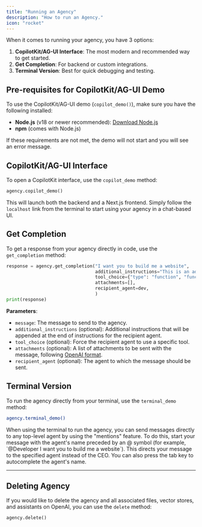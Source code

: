 ```yaml
---
title: "Running an Agency"
description: "How to run an Agency."
icon: "rocket"
---
```


When it comes to running your agency, you have 3 options:

1. **CopilotKit/AG-UI Interface**: The most modern and recommended way to get started.
2. **Get Completion**: For backend or custom integrations.
3. **Terminal Version**: Best for quick debugging and testing.

## Pre-requisites for CopilotKit/AG-UI Demo

To use the CopilotKit/AG-UI demo (`copilot_demo()`), make sure you have the following installed:

- **Node.js** (v18 or newer recommended): [Download Node.js](https://nodejs.org/)
- **npm** (comes with Node.js)

If these requirements are not met, the demo will not start and you will see an error message.

## CopilotKit/AG-UI Interface

To open a CopilotKit interface, use the `copilot_demo` method:

```python
agency.copilot_demo()
```

This will launch both the backend and a Next.js frontend. Simply follow the `localhost` link from the terminal to start using your agency in a chat-based UI.

## Get Completion

To get a response from your agency directly in code, use the `get_completion` method:

```python
response = agency.get_completion("I want you to build me a website",
                                 additional_instructions="This is an additional instruction for the task.",
                                 tool_choice={"type": "function", "function": {"name": "SendMessage"}},
                                 attachments=[],
                                 recipient_agent=dev,
                                 )
print(response)
```

**Parameters**:

- `message`: The message to send to the agency.
- `additional_instructions` (optional): Additional instructions that will be appended at the end of instructions for the recipient agent.
- `tool_choice` (optional): Force the recipient agent to use a specific tool.
- `attachments` (optional): A list of attachments to be sent with the message, following [OpenAI format](https://platform.openai.com/docs/api-reference/messages/createMessage#messages-createmessage-attachments).
- `recipient_agent` (optional): The agent to which the message should be sent.

## Terminal Version

To run the agency directly from your terminal, use the `terminal_demo` method:

```bash
agency.terminal_demo()
```
<Tip>
When using the terminal to run the agency, you can send messages directly to any top-level agent by using the "mentions" feature. To do this, start your message with the agent's name preceded by an @ symbol (for example, `@Developer I want you to build me a website`). This directs your message to the specified agent instead of the CEO. You can also press the tab key to autocomplete the agent's name.
</Tip>

---

## Deleting Agency

If you would like to delete the agency and all associated files, vector stores, and assistants on OpenAI, you can use the `delete` method:

```python
agency.delete()
```
